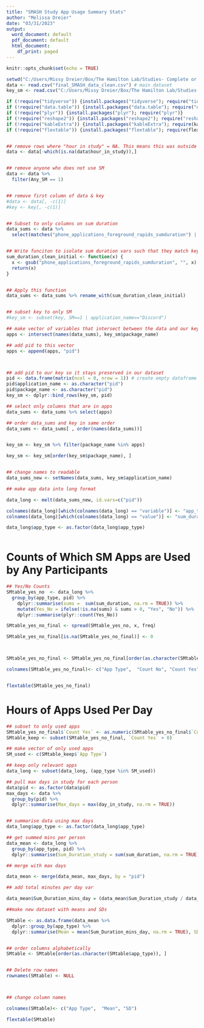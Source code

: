 ```yaml
---
title: "SMASH Study App Usage Summary Stats"
author: "Melissa Dreier"
date: "03/31/2023"
output:
  word_document: default
  pdf_document: default
  html_document:
    df_print: paged
---
```


```r
knitr::opts_chunk$set(echo = TRUE)
```


```r

setwd("C:/Users/Missy Dreier/Box/The Hamilton Lab/Studies- Complete or Collabs/SMASH Study/Data for analysis")
data <- read.csv("final_SMASH_data_clean.csv") # main dataset
key_sm <- read.csv("C:/Users/Missy Dreier/Box/The Hamilton Lab/Studies- Complete or Collabs/SMASH Study/SM Coding/final_coding_sm_3.31.23.csv", fileEncoding = 'UTF-8-BOM') # key for changing app var names


```

```r

if (!require("tidyverse")) {install.packages("tidyverse"); require("tidyverse")}
if (!require("data.table")) {install.packages("data.table"); require("data.table")}
if (!require("plyr")) {install.packages("plyr"); require("plyr")}
if (!require("reshape2")) {install.packages("reshape2"); require("reshape2")}
if (!require("kableExtra")) {install.packages("kableExtra"); require(kableExtra)} #tables fanciness
if (!require("flextable")) {install.packages("flextable"); require(flextable)} #tables fanciness



```


```r
## remove rows where "hour in study" = NA. This means this was outside of the passive monitoring period
data <- data[-which(is.na(data$hour_in_study)),]


## remove anyone who does not use SM
data <- data %>%
  filter(Any_SM == 1)


## remove first column of data & key
#data <- data[, -c(1)]
#key <- key[, -c(1)]


## Subset to only columns on sum duration
data_sums <- data %>% 
  select(matches("phone_applications_foreground_rapids_sumduration") | pid)


## Write funciton to isolate sum duration vars such that they match key exactly
sum_duration_clean_initial <- function(x) {
  x <- gsub("phone_applications_foreground_rapids_sumduration", "", x)
  return(x)
}


## Apply this function  
data_sums <- data_sums %>% rename_with(sum_duration_clean_initial)


## subset key to only SM
#key_sm <- subset(key, SM==1 | application_name=="Discord")

## make vector of variables that intersect between the data and our key
apps <- intersect(names(data_sums), key_sm$package_name)

## add pid to this vector
apps <- append(apps, "pid")



## add pid to our key so it stays preserved in our dataset
pid <- data.frame(matrix(ncol = 0, nrow = 1)) # create empty dataframe
pid$application_name <- as.character("pid")  
pid$package_name <- as.character("pid")  
key_sm <- dplyr::bind_rows(key_sm, pid)

## select only columns that are in apps
data_sums <- data_sums %>% select(apps)

## order data_sums and key in same order
data_sums <- data_sums[ , order(names(data_sums))]


key_sm <- key_sm %>% filter(package_name %in% apps)

key_sm <- key_sm[order(key_sm$package_name), ]


## change names to readable
data_sums_new <- setNames(data_sums, key_sm$application_name)


```


```r


## make app data into long format

data_long <- melt(data_sums_new, id.vars=c("pid"))

colnames(data_long)[which(colnames(data_long) == "variable")] <- "app_type"
colnames(data_long)[which(colnames(data_long) == "value")] <- "sum_duration"

data_long$app_type <- as.factor(data_long$app_type)



```


# Counts of Which SM Apps are Used by Any Participants

```r
## Yes/No Counts
SMtable_yes_no  <- data_long %>% 
  group_by(app_type, pid) %>%
    dplyr::summarise(sums =  sum(sum_duration, na.rm = TRUE)) %>%
    mutate(Yes_No = ifelse(!is.na(sums) & sums > 0, "Yes", "No")) %>%
    dplyr::summarise(plyr::count(Yes_No))

SMtable_yes_no_final <- spread(SMtable_yes_no, x, freq)

SMtable_yes_no_final[is.na(SMtable_yes_no_final)] <- 0



SMtable_yes_no_final <- SMtable_yes_no_final[order(as.character(SMtable_yes_no_final$app_type)), ]

colnames(SMtable_yes_no_final)<- c("App Type",  "Count No", "Count Yes")


flextable(SMtable_yes_no_final)

```



# Hours of Apps Used Per Day
```r

## subset to only used apps
SMtable_yes_no_final$`Count Yes` <- as.numeric(SMtable_yes_no_final$`Count Yes`)
SMtable_keep <- subset(SMtable_yes_no_final, `Count Yes` > 0)

## make vector of only used apps
SM_used <- c(SMtable_keep$`App Type`)

## keep only relevant apps
data_long <- subset(data_long, (app_type %in% SM_used))

## pull max days in study for each person
data$pid <- as.factor(data$pid)
max_days <- data %>%
  group_by(pid) %>%
  dplyr::summarise(Max_days = max(day_in_study, na.rm = TRUE))


## summarise data using max days
data_long$app_type <- as.factor(data_long$app_type)

## get summed mins per person
data_mean <- data_long %>%
  group_by(app_type, pid) %>% 
  dplyr::summarise(Sum_Duration_study = sum(sum_duration, na.rm = TRUE))

## merge with max days

data_mean <- merge(data_mean, max_days, by = "pid")

## add total minutes per day var

data_mean$Sum_Duration_mins_day = (data_mean$Sum_Duration_study / data_mean$Max_days)

##make new dataset with means and SDs

SMtable <- as.data.frame(data_mean %>% 
  dplyr::group_by(app_type) %>%
  dplyr::summarise(Mean = mean(Sum_Duration_mins_day, na.rm = TRUE), SD = sd(Sum_Duration_mins_day, na.rm = TRUE)))


## order columns alphabetically
SMtable <- SMtable[order(as.character(SMtable$app_type)), ]


## Delete row names
rownames(SMtable) <- NULL            



## change column names

colnames(SMtable)<- c("App Type",  "Mean", "SD")

flextable(SMtable)



```
